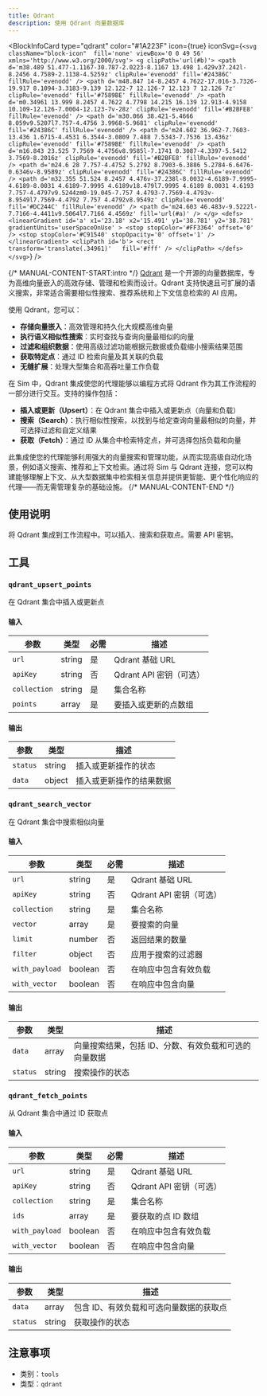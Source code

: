 ```yaml
---
title: Qdrant
description: 使用 Qdrant 向量数据库
---
```



<BlockInfoCard 
  type="qdrant"
  color="#1A223F"
  icon={true}
  iconSvg={`<svg className="block-icon"  fill='none' viewBox='0 0 49 56' xmlns='http://www.w3.org/2000/svg'>
      <g clipPath='url(#b)'>
        <path
          d='m38.489 51.477-1.1167-30.787-2.0223-8.1167 13.498 1.429v37.242l-8.2456 4.7589-2.1138-4.5259z'
          clipRule='evenodd'
          fill='#24386C'
          fillRule='evenodd'
        />
        <path
          d='m48.847 14-8.2457 4.7622-17.016-3.7326-19.917 8.1094-3.3183-9.139 12.122-7 12.126-7 12.123 7 12.126 7z'
          clipRule='evenodd'
          fill='#7589BE'
          fillRule='evenodd'
        />
        <path
          d='m0.34961 13.999 8.2457 4.7622 4.7798 14.215 16.139 12.913-4.9158 10.109-12.126-7.0004-12.123-7v-28z'
          clipRule='evenodd'
          fill='#B2BFE8'
          fillRule='evenodd'
        />
        <path
          d='m30.066 38.421-5.4666 8.059v9.5207l7.757-4.4756 3.9968-5.9681'
          clipRule='evenodd'
          fill='#24386C'
          fillRule='evenodd'
        />
        <path
          d='m24.602 36.962-7.7603-13.436 1.6715-4.4531 6.3544-3.0809 7.488 7.5343-7.7536 13.436z'
          clipRule='evenodd'
          fill='#7589BE'
          fillRule='evenodd'
        />
        <path
          d='m16.843 23.525 7.7569 4.4756v8.9585l-7.1741 0.3087-4.3397-5.5412 3.7569-8.2016z'
          clipRule='evenodd'
          fill='#B2BFE8'
          fillRule='evenodd'
        />
        <path
          d='m24.6 28 7.757-4.4752 5.2792 8.7903-6.3886 5.2784-6.6476-0.6346v-8.9589z'
          clipRule='evenodd'
          fill='#24386C'
          fillRule='evenodd'
        />
        <path
          d='m32.355 51.524 8.2457 4.476v-37.238l-8.0032-4.6189-7.9995-4.6189-8.0031 4.6189-7.9995 4.6189v18.479l7.9995 4.6189 8.0031 4.6193 7.757-4.4797v9.5244zm0-19.045-7.757 4.4793-7.7569-4.4793v-8.9549l7.7569-4.4792 7.757 4.4792v8.9549z'
          clipRule='evenodd'
          fill='#DC244C'
          fillRule='evenodd'
        />
        <path d='m24.603 46.483v-9.5222l-7.7166-4.4411v9.5064l7.7166 4.4569z' fill='url(#a)' />
      </g>
      <defs>
        <linearGradient
          id='a'
          x1='23.18'
          x2='15.491'
          y1='38.781'
          y2='38.781'
          gradientUnits='userSpaceOnUse'
        >
          <stop stopColor='#FF3364' offset='0' />
          <stop stopColor='#C91540' stopOpacity='0' offset='1' />
        </linearGradient>
        <clipPath id='b'>
          <rect transform='translate(.34961)'   fill='#fff' />
        </clipPath>
      </defs>
    </svg>`}
/>

{/* MANUAL-CONTENT-START:intro */}
[Qdrant](https://qdrant.tech) 是一个开源的向量数据库，专为高维向量嵌入的高效存储、管理和检索而设计。Qdrant 支持快速且可扩展的语义搜索，非常适合需要相似性搜索、推荐系统和上下文信息检索的 AI 应用。

使用 Qdrant，您可以：

- **存储向量嵌入**：高效管理和持久化大规模高维向量
- **执行语义相似性搜索**：实时查找与查询向量最相似的向量
- **过滤和组织数据**：使用高级过滤功能根据元数据或负载缩小搜索结果范围
- **获取特定点**：通过 ID 检索向量及其关联的负载
- **无缝扩展**：处理大型集合和高吞吐量工作负载

在 Sim 中，Qdrant 集成使您的代理能够以编程方式将 Qdrant 作为其工作流程的一部分进行交互。支持的操作包括：

- **插入或更新（Upsert）**：在 Qdrant 集合中插入或更新点（向量和负载）
- **搜索（Search）**：执行相似性搜索，以找到与给定查询向量最相似的向量，并可选择过滤和自定义结果
- **获取（Fetch）**：通过 ID 从集合中检索特定点，并可选择包括负载和向量

此集成使您的代理能够利用强大的向量搜索和管理功能，从而实现高级自动化场景，例如语义搜索、推荐和上下文检索。通过将 Sim 与 Qdrant 连接，您可以构建能够理解上下文、从大型数据集中检索相关信息并提供更智能、更个性化响应的代理——而无需管理复杂的基础设施。
{/* MANUAL-CONTENT-END */}

## 使用说明

将 Qdrant 集成到工作流程中。可以插入、搜索和获取点。需要 API 密钥。

## 工具

### `qdrant_upsert_points`

在 Qdrant 集合中插入或更新点

#### 输入

| 参数 | 类型 | 必需 | 描述 |
| --------- | ---- | -------- | ----------- |
| `url` | string | 是 | Qdrant 基础 URL |
| `apiKey` | string | 否 | Qdrant API 密钥（可选）|
| `collection` | string | 是 | 集合名称 |
| `points` | array | 是 | 要插入或更新的点数组 |

#### 输出

| 参数 | 类型 | 描述 |
| --------- | ---- | ----------- |
| `status` | string | 插入或更新操作的状态 |
| `data` | object | 插入或更新操作的结果数据 |

### `qdrant_search_vector`

在 Qdrant 集合中搜索相似向量

#### 输入

| 参数 | 类型 | 必需 | 描述 |
| --------- | ---- | -------- | ----------- |
| `url` | string | 是 | Qdrant 基础 URL |
| `apiKey` | string | 否 | Qdrant API 密钥（可选）|
| `collection` | string | 是 | 集合名称 |
| `vector` | array | 是 | 要搜索的向量 |
| `limit` | number | 否 | 返回结果的数量 |
| `filter` | object | 否 | 应用于搜索的过滤器 |
| `with_payload` | boolean | 否 | 在响应中包含有效负载 |
| `with_vector` | boolean | 否 | 在响应中包含向量 |

#### 输出

| 参数 | 类型 | 描述 |
| --------- | ---- | ----------- |
| `data` | array | 向量搜索结果，包括 ID、分数、有效负载和可选的向量数据 |
| `status` | string | 搜索操作的状态 |

### `qdrant_fetch_points`

从 Qdrant 集合中通过 ID 获取点

#### 输入

| 参数 | 类型 | 必需 | 描述 |
| --------- | ---- | -------- | ----------- |
| `url` | string | 是 | Qdrant 基础 URL |
| `apiKey` | string | 否 | Qdrant API 密钥（可选）|
| `collection` | string | 是 | 集合名称 |
| `ids` | array | 是 | 要获取的点 ID 数组 |
| `with_payload` | boolean | 否 | 在响应中包含有效负载 |
| `with_vector` | boolean | 否 | 在响应中包含向量 |

#### 输出

| 参数       | 类型  | 描述                     |
| --------- | ---- | ---------------------- |
| `data` | array | 包含 ID、有效负载和可选向量数据的获取点 |
| `status` | string | 获取操作的状态             |

## 注意事项

- 类别：`tools`
- 类型：`qdrant`
